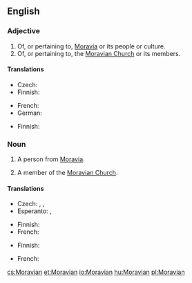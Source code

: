 ==English==

===Adjective===
{{en-adj|-}}

# Of, or pertaining to, [[Moravia]] or its people or culture.
# Of, or pertaining to, the [[Moravian Church]] or its members.

====Translations====
{{trans-top|pertaining to Moravia}}
* Czech: {{t+|cs|moravský}}
* Finnish: {{t-|fi|määriläinen}}
{{trans-mid}}
* French: {{t+|fr|morave|m|f}}
* German: {{t-|de|mährisch}}
{{trans-bottom}}

{{trans-top|pertaining to the Moravian Church}}
* Finnish: {{t-|fi|herrnhutilainen}}
{{trans-mid}}
{{trans-bottom}}

===Noun===
{{en-noun}}

# {{context|historical|lang=en}} A person from [[Moravia]].
# A member of the [[Moravian Church]].

====Translations====
{{trans-top|person from Moravia}}
* Czech: {{t+|cs|Moravan|m}}, {{t+|cs|Moravanka|f}}, {{t-|cs|Moravák|m}}
* Esperanto: {{t-|eo|moraviano}} {{qualifier|man or woman}}, {{t-|eo|moravianino}} {{qualifier|woman}}
{{trans-mid}}
* Finnish: {{t-|fi|määriläinen}}
* French: {{t+|fr|Morave|m|f}}
{{trans-bottom}}

{{trans-top|member of the Moravian Church}}
* Finnish: {{t-|fi|herrnhutilainen}}
{{trans-mid}}
* French: {{t+|fr|frère}} {{t+|fr|morave}}
{{trans-bottom}}

[[cs:Moravian]]
[[et:Moravian]]
[[io:Moravian]]
[[hu:Moravian]]
[[pl:Moravian]]